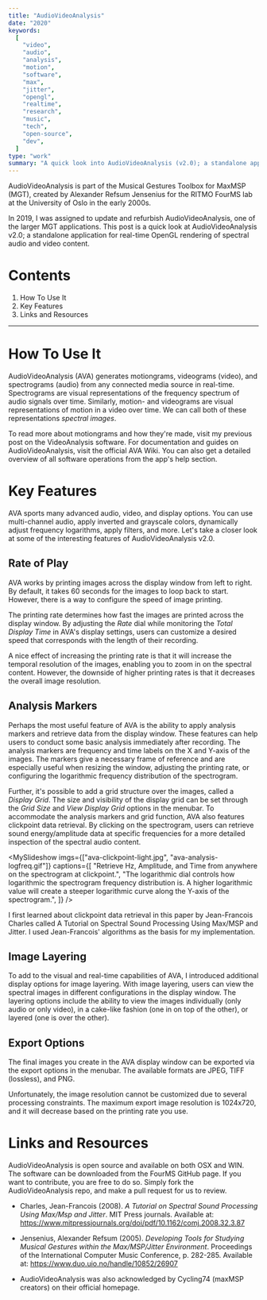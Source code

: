 ```yaml
---
title: "AudioVideoAnalysis"
date: "2020"
keywords:
  [
    "video",
    "audio",
    "analysis",
    "motion",
    "software",
    "max",
    "jitter",
    "opengl",
    "realtime",
    "research",
    "music",
    "tech",
    "open-source",
    "dev",
  ]
type: "work"
summary: "A quick look into AudioVideoAnalysis (v2.0); a standalone application for real-time OpenGL rendering of video motiongrams and audio spectrograms, developed in collaboration with FourMS Lab at the RITMO research center, University of Oslo."
---
```


<MyImage
  priority={true}
  src="ava-overview.jpg"
  alt="audiovideoanalysis overview"
/>

AudioVideoAnalysis is part of the <MyLink href="https://www.uio.no/ritmo/english/research/labs/fourms/downloads/software/musicalgesturestoolbox/mgt-max/">Musical Gestures Toolbox for MaxMSP</MyLink> (MGT), created by Alexander Refsum Jensenius for the <MyLink href="https://www.uio.no/ritmo/english/research/labs/fourms/">RITMO FourMS lab</MyLink> at the University of Oslo in the early 2000s.

In 2019, I was assigned to update and refurbish AudioVideoAnalysis, one of the larger MGT applications. This post is a quick look at AudioVideoAnalysis v2.0; a standalone application for real-time OpenGL rendering of spectral audio and video content.

# Contents

1. <MyLink href="#how-to-use-it">How To Use It</MyLink>
2. <MyLink href="#key-features">Key Features</MyLink>
3. <MyLink href="#links-and-resources">Links and Resources</MyLink>

---

# How To Use It

AudioVideoAnalysis (AVA) generates motiongrams, videograms (video), and spectrograms (audio) from any connected media source in real-time. Spectrograms are visual representations of the frequency spectrum of audio signals over time. Similarly, motion- and videograms are visual representations of motion in a video over time. We can call both of these representations _spectral images_.

To read more about motiongrams and how they're made, visit my previous post on the <MyLink href="/works/videoanalysis">VideoAnalysis</MyLink> software. For documentation and guides on AudioVideoAnalysis, visit <MyLink href="https://github.com/fourMs/AudioVideoAnalysis/wiki">the official AVA Wiki</MyLink>. You can also get a detailed overview of all software operations from the app's help section.

# Key Features

AVA sports many advanced audio, video, and display options. You can use multi-channel audio, apply inverted and grayscale colors, dynamically adjust frequency logarithms, apply filters, and more. Let's take a closer look at some of the interesting features of AudioVideoAnalysis v2.0.

## Rate of Play

AVA works by printing images across the display window from left to right. By default, it takes 60 seconds for the images to loop back to start. However, there is a way to configure the speed of image printing.

<MyImage
  src="ava-printing-rate.jpg"
  alt="audiovideoanalysis printing rate"
  caption="Adjust the printing rate to peer deeper into the spectral content."
/>

The printing rate determines how fast the images are printed across the display window. By adjusting the _Rate_ dial while monitoring the _Total Display Time_ in AVA's display settings, users can customize a desired speed that corresponds with the length of their recording.

A nice effect of increasing the printing rate is that it will increase the temporal resolution of the images, enabling you to zoom in on the spectral content. However, the downside of higher printing rates is that it decreases the overall image resolution.

## Analysis Markers

Perhaps the most useful feature of AVA is the ability to apply analysis markers and retrieve data from the display window. These features can help users to conduct some basic analysis immediately after recording. The analysis markers are frequency and time labels on the X and Y-axis of the images. The markers give a necessary frame of reference and are especially useful when resizing the window, adjusting the printing rate, or configuring the logarithmic frequency distribution of the spectrogram.

<MyImage
  caption="Analysis markers and grids can assist with orientation and analysis."
  src="ava-analysis-markers.gif"
  alt="audiovideoanalysis analysis markers"
/>

Further, it's possible to add a grid structure over the images, called a _Display Grid_. The size and visibility of the display grid can be set through the _Grid Size_ and _View Display Grid_ options in the menubar. To accommodate the analysis markers and grid function, AVA also features clickpoint data retrieval. By clicking on the spectrogram, users can retrieve sound energy/amplitude data at specific frequencies for a more detailed inspection of the spectral audio content.

<MySlideshow
  imgs={["ava-clickpoint-light.jpg", "ava-analysis-logfreq.gif"]}
  captions={[
    "Retrieve Hz, Amplitude, and Time from anywhere on the spectrogram at clickpoint.",
    "The logarithmic dial controls how logarithmic the spectrogram frequency distribution is. A higher logarithmic value will create a steeper logarithmic curve along the Y-axis of the spectrogram.",
  ]}
/>

I first learned about clickpoint data retrieval in this paper by Jean-Francois Charles called <MyLink href="https://www.mitpressjournals.org/doi/pdf/10.1162/comj.2008.32.3.87">A Tutorial on Spectral Sound Processing Using Max/MSP and Jitter</MyLink>. I used Jean-Francois' algorithms as the basis for my implementation.

## Image Layering

To add to the visual and real-time capabilities of AVA, I introduced additional display options for image layering. With image layering, users can view the spectral images in different configurations in the display window. The layering options include the ability to view the images individually (only audio or only video), in a cake-like fashion (one in on top of the other), or layered (one is over the other).

<MyImage
  src="ava-display-options.gif"
  alt="audiovideoanalysis display options"
/>

## Export Options

The final images you create in the AVA display window can be exported via the export options in the menubar. The available formats are JPEG, TIFF (lossless), and PNG.

Unfortunately, the image resolution cannot be customized due to several processing constraints. The maximum export image resolution is 1024x720, and it will decrease based on the printing rate you use.

# Links and Resources

AudioVideoAnalysis is open source and available on both OSX and WIN. The software can be downloaded from the <MyLink href="https://github.com/fourMs/AudioVideoAnalysis/releases">FourMS GitHub page</MyLink>. If you want to contribute, you are free to do so. Simply fork the <MyLink href="https://github.com/fourMs/AudioVideoAnalysis">AudioVideoAnalysis repo</MyLink>, and make a pull request for us to review.

- Charles, Jean-Francois (2008). _A Tutorial on Spectral Sound Processing Using Max/Msp and Jitter_. MIT Press journals. Available at: https://www.mitpressjournals.org/doi/pdf/10.1162/comj.2008.32.3.87

- Jensenius, Alexander Refsum (2005). _Developing Tools for Studying Musical Gestures within the Max/MSP/Jitter Environment_. Proceedings of the International Computer Music Conference, p. 282-285. Available at: https://www.duo.uio.no/handle/10852/26907

- AudioVideoAnalysis was also acknowledged by Cycling74 (maxMSP creators) <MyLink href="https://cycling74.com/projects/audiovideoanalysis">on their official homepage</MyLink>.
